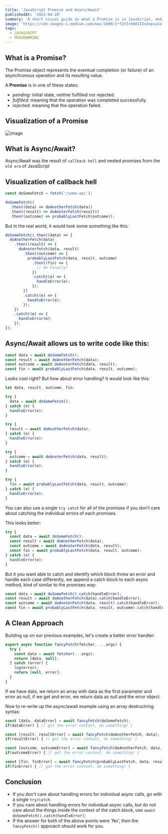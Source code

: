 ```yaml
---
title: 'JavaScript Promise and Async/Await'
publishedAt: '2022-04-20'
summary: 'A short visual guide on what a Promise is in JavaScript, and how to avoid call back hell.'
image: 'https://cdn-images-1.medium.com/max/1600/1*f2YZr698IIVo4npuuIslig.png'
tags:
  - JAVASCRIPT
  - PROGRAMMING
---
```


## What is a Promise?

The Promise object represents the eventual completion (or failure) of an asynchronous operation and its resulting value.

A **Promise** is in one of these states:

- <em>pending</em>: initial state, neither fulfilled nor rejected.
- <em>fulfilled</em>: meaning that the operation was completed successfully.
- <em>rejected</em>: meaning that the operation failed.

## Visualization of a Promise

![image](/armanruet52.github.io/static/blog/promises.webp)

## What is Async/Await?

Async/Await was the result of `callback hell` and nested promises from the `old era` of JavaScript

## Visualization of callback hell

```js
const doSomeFetch = fetch('/some-api');

doSomeFetch()
  .then((data) => doAnotherFetch(data))
  .then((result) => doAnoterFetch(result))
  .then((outcome) => probablyLastFetch(outcome));
```

But in the real world, it would look some something like this:

```js
doSomeFetch().then((data) => {
  doAnotherFetch(data)
    .then((result) => {
      doAnoterFetch(data, result)
        .then((outcome) => {
          probablyLastFetch(data, result, outcome)
            .then((fin) => {
              // Ah Finally!
            })
            .catch((e) => {
              handleError(e);
            });
        })
        .catch((e) => {
          handleError(e);
        });
    })
    .catch((e) => {
      handleError(e);
    });
});
```

## Async/Await allows us to write code like this:

```js
const data = await doSomeFetch();
const result = await doAnotherFetch(data);
const outcome = await doAnoterFetch(data, result);
const fin = await probablyLastFetch(data, result, outcome);
```

Looks cool right? But how about error handling?
It would look like this:

```js
let data, result, outcome, fin;

try {
  data = await doSomeFetch();
} catch (e) {
  handleError(e);
}

try {
  result = await doAnotherFetch(data);
} catch (e) {
  handleError(e);
}

try {
  outcome = await doAnoterFetch(data, result);
} catch (e) {
  handleError(e);
}

try {
  fin = await probablyLastFetch(data, result, outcome);
} catch (e) {
  handleError(e);
}
```

You can also use a single `try catch` for all of the promises if you don't care about catching the individual errors of each promises.

This looks better:

```js
try {
  const data = await doSomeFetch();
  const result = await doAnotherFetch(data);
  const outcome = await doAnoterFetch(data, result);
  const fin = await probablyLastFetch(data, result, outcome);
} catch (e) {
  handleError(e);
}
```

But it you want able to catch and identify which block threw an error and handle each case differently, we append a catch block to each async method, kind of similar to the promises way:

```js
const data = await doSomeFetch().catch(handleError);
const result = await doAnotherFetch(data).catch(handleError);
const outcome = await doAnoterFetch(data, result).catch(handleError);
const fin = await probablyLastFetch(data, result, outcome).catch(handleError);
```

## A Clean Approach

Building up on our previous examples, let's create a better error handler:

```js
export async function fancyFetch(fetcher, ...args) {
  try {
    const data = await fetcher(...args);
    return [data, null];
  } catch (error) {
    log(error);
    return [null, error];
  }
}
```

If we have data, we return an array with data as the first parameter and error as null, if we get and error, we return data as null and the error object.

Now to re-write up the async/await example using an array destructring syntax:

```js
const [data, dataError] = await fancyFetch(doSomeFetch);
if(dataError) { // got the error context, do something! }

const [result, resultError] = await fancyFetch(doAnotherFetch, data);
if(resultError) { // got the error context, do something! }

const [outcome, outcomeError] = await fancyFetch(doAnotherFetch, data, result);
if(outcomeError) { // got the error context, do something! }

const [fin, finError] = await fancyFetch(probablyLastFetch, data, result, outcome);
if(finError) { // got the error context, do something! }
```

## Conclusion

- If you don't care about handling errors for individual async calls, go with a single `try/catch`.
- If you care about handling errors for individual async calls, but do not care about the things inside the context of the catch block, use `await doSomeFetch().catch(handleError)`;
- If the answer for both of the above points were 'No', then the `fancyFetch()` approach should work for you.
